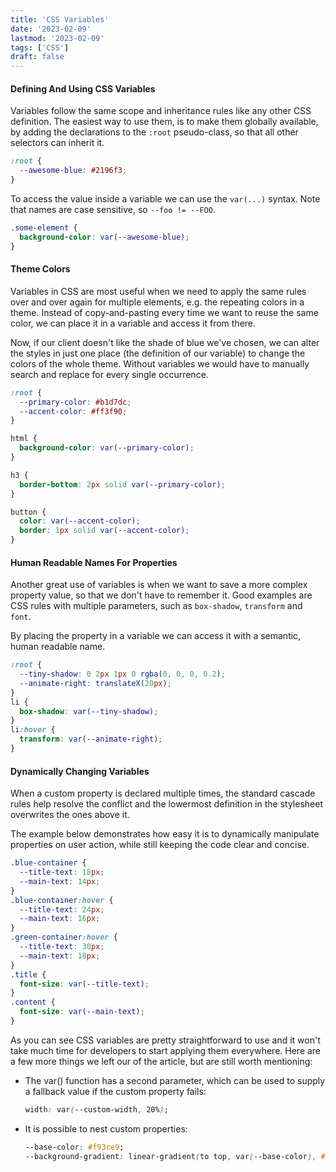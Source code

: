 ```yaml
---
title: 'CSS Variables'
date: '2023-02-09'
lastmod: '2023-02-09'
tags: ['CSS']
draft: false
---
```


#### Defining And Using CSS Variables

Variables follow the same scope and inheritance rules like any other CSS definition. The easiest way to use them, is to make them globally available, by adding the declarations to the `:root` pseudo-class, so that all other selectors can inherit it.

```css
:root {
  --awesome-blue: #2196f3;
}
```

To access the value inside a variable we can use the `var(...)` syntax. Note that names are case sensitive, so `--foo != --FOO`.

```css
.some-element {
  background-color: var(--awesome-blue);
}
```

#### Theme Colors

Variables in CSS are most useful when we need to apply the same rules over and over again for multiple elements, e.g. the repeating colors in a theme. Instead of copy-and-pasting every time we want to reuse the same color, we can place it in a variable and access it from there.

Now, if our client doesn't like the shade of blue we've chosen, we can alter the styles in just one place (the definition of our variable) to change the colors of the whole theme. Without variables we would have to manually search and replace for every single occurrence.

```css
:root {
  --primary-color: #b1d7dc;
  --accent-color: #ff3f90;
}

html {
  background-color: var(--primary-color);
}

h3 {
  border-bottom: 2px solid var(--primary-color);
}

button {
  color: var(--accent-color);
  border: 1px solid var(--accent-color);
}
```

#### Human Readable Names For Properties

Another great use of variables is when we want to save a more complex property value, so that we don't have to remember it. Good examples are CSS rules with multiple parameters, such as `box-shadow`, `transform` and `font`.

By placing the property in a variable we can access it with a semantic, human readable name.

```css
:root {
  --tiny-shadow: 0 2px 1px 0 rgba(0, 0, 0, 0.2);
  --animate-right: translateX(20px);
}
li {
  box-shadow: var(--tiny-shadow);
}
li:hover {
  transform: var(--animate-right);
}
```

#### Dynamically Changing Variables

When a custom property is declared multiple times, the standard cascade rules help resolve the conflict and the lowermost definition in the stylesheet overwrites the ones above it.

The example below demonstrates how easy it is to dynamically manipulate properties on user action, while still keeping the code clear and concise.

```css
.blue-container {
  --title-text: 18px;
  --main-text: 14px;
}
.blue-container:hover {
  --title-text: 24px;
  --main-text: 16px;
}
.green-container:hover {
  --title-text: 30px;
  --main-text: 18px;
}
.title {
  font-size: var(--title-text);
}
.content {
  font-size: var(--main-text);
}
```

As you can see CSS variables are pretty straightforward to use and it won't take much time for developers to start applying them everywhere. Here are a few more things we left our of the article, but are still worth mentioning:

-   The var() function has a second parameter, which can be used to supply a fallback value if the custom property fails:
    ```css
    width: var(--custom-width, 20%);
    ```
-   It is possible to nest custom properties:
    ```css
    --base-color: #f93ce9;
    --background-gradient: linear-gradient(to top, var(--base-color), #444);
    ```
